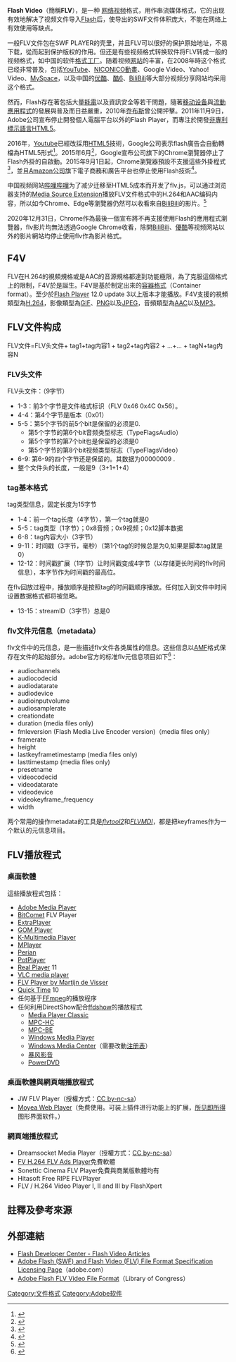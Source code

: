 {{noteTA
|G1=IT}}
{{Infobox file format
| name = FLV
| icon = [[File:FlashVideo.png|File:FlashVideo.png]]
| extension = .flv
| mime = video/x-flv
| type code =
| uniform type =
| owner = [[Adobe_Systems|Adobe Systems]] 
| genre = [[视频文件格式|视频文件格式]]
| container for =
| contained by = | extended from =
| extended to =
| standard =
}}
'''Flash Video'''（簡稱'''FLV'''），是一种<!--流行的-->[[网络|网络]][[视频|视频]]格式，用作串流媒体格式，它的出现有效地解决了视频文件导入[[Adobe_Flash|Flash]]后，使导出的SWF文件体积庞大，不能在网络上有效使用等缺点。

一般FLV文件包在SWF PLAYER的壳里，并且FLV可以很好的保护原始地址，不易下载，從而起到保护版权的作用。但还是有些视频格式转换软件将FLV转成一般的视频格式，如中国的软件[[格式工厂|格式工厂]]。随着视频[[网站|网站]]的丰富，在2008年時这个格式已经非常普及，包括[[YouTube|YouTube]]、[[NICONICO動畫|NICONICO動畫]]、Google Video、Yahoo! Video、[[MySpace|MySpace]]，以及中国的[[优酷|优酷]]、[[酷6|酷6]]、[[Bilibili|BiliBili]]等大部分视频分享网站均采用这个格式。

然而，Flash存在著包括大量[[耗電|耗電]]以及資訊安全等若干問題，隨著[[移动设备|移动设备]]與[[流動應用程式|流動應用程式]]的發展與普及而日益嚴重，2010年[[乔布斯|乔布斯]]曾公開抨擊。2011年11月9日，Adobe公司宣布停止開發個人電腦平台以外的Flash Player，而專注於開發[[開源軟體|非專利]][[HTML|標示語言]][[HTML5|HTML5]]。

2016年，[[Youtube|Youtube]]已經改採用[[HTML5|HTML5]]技術，Google公司表示flash廣告会自動轉檔為HTML5形式<ref>{{Cite web |url=http://www.paganiniplus.com/blog/archives/2134 |title=Flash的殺手? HTML5時代來臨 |date=2015-07-30 |accessdate=2015-08-31 |publisher=Paganini Plus |quote=2010年Apple前執行長Steve Jobs曾公開抨擊Flash大量耗電以及資訊安全的問題，而且系統本身封閉，穩定性一直存在著漏洞，一直到現在2015年，越來越多知名大企業摒棄了Flash而轉往投抱HTML5，像是Youtube、Firefox、Facebook、Twitch，就連Google都表示目前會將flash廣告自動轉檔為HTML5形式。 |archive-url=https://web.archive.org/web/20150826235507/http://www.paganiniplus.com/blog/archives/2134 |archive-date=2015-08-26 |dead-url=yes }}</ref>。2015年6月<ref>{{Cite news |title=Mac上的Chrome太耗電，連Google自己都看不下去了 |url=http://www.techbang.com/posts/24375-the-chrome-on-the-mac-too-power-hungry-even-google-cant-bear-to-watch |date=2015-06-24 |publisher=PingWest中文網 |quote=6月初，Chrome和Adobe達成一項協定，最新的Chrome Beta版將會停止自動播放網頁上那些不重要的Flash內容。 |accessdate=2015-10-03 |archive-date=2015-10-23 |archive-url=https://web.archive.org/web/20151023162938/http://www.techbang.com/posts/24375-the-chrome-on-the-mac-too-power-hungry-even-google-cant-bear-to-watch |dead-url=no }}</ref>，Google宣布公司旗下的Chrome瀏覽器停止了Flash外掛的自啟動。2015年9月1日起，Chrome瀏覽器預設不支援這些外掛程式<ref>{{Cite web |title=Chrome無法顯示使用外掛程式的內容 |url=https://support.google.com/chrome/answer/6213033?hl=zh-Hant |accessdate=2015-10-03 |publisher=Chrome說明 |quote=我們已於2015年9月1日停止支援……NPAPI外掛程式（包括Silverlight、Java和Unity）將無法運作。如果您想瀏覽使用NPAPI外掛程式的網站，必須使用其他網路瀏覽器。 |archive-date=2015-10-08 |archive-url=https://web.archive.org/web/20151008222004/https://support.google.com/chrome/answer/6213033?hl=zh-Hant |dead-url=no }}</ref>，並且[[亞馬遜公司|Amazon公司]]旗下電子商務和廣告平台也停止使用Flash技術<ref>{{Cite news |title=Amazon平台停止支援Flash廣告 |url=http://www.coinflows.com/news/show-79.html |date=2015-08-24 |publisher=科技新報 |quote=反Flash陣營中最堅定的支持者就是[[蘋果公司|蘋果公司]]，iOS系統自上線以來從未支援這項技術，隨後Google旗下的Android和YouTube也從Flash陣營跳到了HTML5。線上影音領域Flash早已是昨日黃花……Facebook高階主管曾公開表態，Adobe應該馬上將Flash淘汰。……目前仍在大量應用Flash技術的主要是網路廣告，Amazon停止對Flash廣告的支援很可能改變這一局面。自2015年9月1日Amazon公司旗下電子商務和廣告平台將停止支援Flash技術，這一調整主要是因為各大瀏覽器廠商改變了對Flash技術的態度。 |accessdate=2015-10-03 |archive-date=2015-10-07 |archive-url=https://web.archive.org/web/20151007205950/http://www.coinflows.com/news/show-79.html |dead-url=no }}</ref>。

中国视频网站[[哔哩哔哩|哔哩哔哩]]为了减少迁移至HTML5成本而开发了flv.js，可以通过浏览器支持的[[Media_Source_Extension|Media Source Extension]]播放FLV文件格式中的H.264和AAC编码内容，所以如今Chrome、Edge等瀏覽器仍然可以收看來自[[Bilibili|BiliBili]]的影片。<ref>{{cite web|url=https://github.com/bilibili/flv.js|title=存档副本|access-date=2022-03-04|archive-date=2022-04-11|archive-url=https://web.archive.org/web/20220411202858/https://github.com/bilibili/flv.js}}</ref>

2020年12月31日，Chrome作為最後一個宣布將不再支援使用Flash的應用程式瀏覽器，flv影片均無法透過Google Chrome收看，除開[[Bilibili|BiliBili]]、[[優酷|優酷]]等视频网站以外的影片網站均停止使用flv作為影片格式。

== F4V ==
FLV在H.264的視頻規格或是AAC的音源規格都達到功能極限，為了克服這個格式上的限制，F4V於是誕生。F4V是基於{{link-en|ISO base media file format|ISO base media file format}}制定出來的[[容器格式|容器格式]]（Container format）。至少於[[Flash_Player|Flash Player]] 12.0 update 3以上版本才能播放。F4V支援的視頻類型為[[H.264|H.264]]，影像類型為[[GIF|GIF]]、[[PNG|PNG]]以及[[JPEG|JPEG]]，音頻類型為[[AAC|AAC]]以及[[MP3|MP3]]。

== FLV文件构成 ==
FLV文件=FLV头文件+ tag1+tag内容1 + tag2+tag内容2 + ...+... + tagN+tag内容N

=== FLV头文件 ===
FLV头文件：（9字节）
*1-3：前3个字节是文件格式标识（FLV 0x46 0x4C 0x56）。
*4-4：第4个字节是版本（0x01）
*5-5：第5个字节的前5个bit是保留的必须是0.
**第5个字节的第6个bit音频类型标志（TypeFlagsAudio）
**第5个字节的第7个bit也是保留的必须是0
**第5个字节的第8个bit视频类型标志（TypeFlagsVideo）
*6-9:    第6-9的四个字节还是保留的。其数据为00000009 .
*整个文件头的长度，一般是9（3+1+1+4）

===tag基本格式===
tag类型信息，固定长度为15字节
*1-4：前一个tag长度（4字节），第一个tag就是0
*5-5：tag类型（1字节）；0x8音频；0x9视频；0x12脚本数据
*6-8：tag内容大小（3字节）
*9-11：时间戳（3字节，毫秒）（第1个tag的时候总是为0,如果是脚本tag就是0）
*12-12：时间戳扩展（1字节）让时间戳变成4字节（以存储更长时间的flv时间信息），本字节作为时间戳的最高位。
在flv回放过程中，播放顺序是按照tag的时间戳顺序播放。任何加入到文件中时间设置数据格式都将被忽略。
*13-15：streamID（3字节）总是0

=== flv文件元信息（metadata） ===
flv文件中的元信息，是一些描述flv文件各类属性的信息。这些信息以[[AMF|AMF]]格式保存在文件的起始部分。adobe官方的标准flv元信息项目如下<ref>{{Cite web |url=http://help.adobe.com/en_US/FlashMediaLiveEncoder/3.0/Using/WS5b3ccc516d4fbf351e63e3d11c104ba878-7ff5.html |title=存档副本 |accessdate=2012-09-05 |archive-date=2011-12-31 |archive-url=https://web.archive.org/web/20111231165340/http://help.adobe.com/en_US/FlashMediaLiveEncoder/3.0/Using/WS5b3ccc516d4fbf351e63e3d11c104ba878-7ff5.html |dead-url=no }}</ref>：
*audiochannels
*audiocodecid
*audiodatarate
*audiodevice
*audioinputvolume
*audiosamplerate
*creationdate
*duration (media files only)
*fmleversion (Flash Media Live Encoder version)（media files only）
*framerate
*height
*lastkeyframetimestamp (media files only)
*lasttimestamp (media files only)
*presetname
*videocodecid
*videodatarate
*videodevice
*videokeyframe_frequency
*width

两个常用的操作metadata的工具是''[[flvtool2|flvtool2]]''和''[[FLVMDI|FLVMDI]]''，都是把keyframes作为一个默认的元信息项目。

== FLV播放程式 ==
=== 桌面軟體 ===
這些播放程式包括：

* [[Adobe_Media_Player|Adobe Media Player]]
* [[BitComet|BitComet]] FLV Player
* [[ExtraPlayer|ExtraPlayer]]
* [[GOM_Player|GOM Player]]
* [[The_KMPlayer|K-Multimedia Player]]
* [[MPlayer|MPlayer]]
* [[Perian|Perian]]
* [[PotPlayer|PotPlayer]]
* [[Real_Player|Real Player]] 11
* [[VLC_media_player|VLC media player]]
* [[FLV_Player_by_Martijn_de_Visser|FLV Player by Martijn de Visser]]
* [[Quick_Time|Quick Time]] 10
* 任何基于[[FFmpeg|FFmpeg]]的播放程序
* 任何利用DirectShow配合[[ffdshow|ffdshow]]的播放程式
** [[Media_Player_Classic|Media Player Classic]]
** [[Media_Player_Classic_Homecinema|MPC-HC]]
** [[MPC-BE|MPC-BE]]
** [[Windows_Media_Player|Windows Media Player]]
** [[Windows_Media_Center|Windows Media Center]]（需要改動[[注册表|注册表]]）
** [[暴风影音|暴风影音]]
** [[PowerDVD|PowerDVD]]

=== 桌面軟體與網頁端播放程式 ===
* JW FLV Player（授權方式：[[CC_by-nc-sa|CC by-nc-sa]]）
* [http://www.playerdiy.com/ Moyea Web Player]{{Wayback|url=http://www.playerdiy.com/ |date=20090607091605 }}（免费使用。可装上插件进行功能上的扩展，[[所见即所得|所见即所得]]图形界面软件。）

=== 網頁端播放程式 ===
* Dreamsocket Media Player（授權方式：[[CC_by-nc-sa|CC by-nc-sa]]）
* [[FV_H.264_FLV_Ads_Player|FV H.264 FLV Ads Player]]免費軟體
* Sonettic Cinema FLV Player免費與商業版軟體均有
* Hitasoft Free RIPE FLVPlayer
* FLV / H.264 Video Player I, II and III by FlashXpert

== 註釋及參考來源 ==
{{Reflist|2}}

== 外部連結 ==
* [http://www.adobe.com/devnet/flash/video.html Flash Developer Center - Flash Video Articles]{{Wayback|url=http://www.adobe.com/devnet/flash/video.html |date=20070407231356 }}
* [https://web.archive.org/web/20070407071053/http://www.adobe.com/licensing/developer/ Adobe Flash (SWF) and Flash Video (FLV) File Format Specification Licensing Page]（adobe.com）
* [http://www.digitalpreservation.gov/formats/fdd/fdd000131.shtml Adobe Flash FLV Video File Format]{{Wayback|url=http://www.digitalpreservation.gov/formats/fdd/fdd000131.shtml |date=20070425195533 }}（Library of Congress）

{{多媒體壓縮格式}}

[[Category:文件格式|Category:文件格式]]
[[Category:Adobe软件|Category:Adobe软件]]